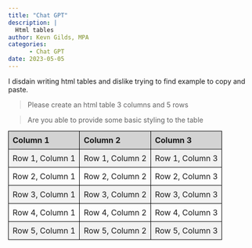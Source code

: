 ```yaml
---
title: "Chat GPT"
description: |
  Html tables
author: Kevn Gilds, MPA
categories: 
      - Chat GPT
date: 2023-05-05
---
```


I disdain writing html tables and dislike trying to find example to copy and paste. 




> Please create an html table 3 columns and 5 rows 

> Are you able to provide some basic styling to the table



<html>
  <head>
    <title>This Table/title>
  </head>
  <body>
    <table>
      <tr>
        <th>Column 1</th>
        <th>Column 2</th>
        <th>Column 3</th>
      </tr>
      <tr>
        <td>Row 1, Column 1</td>
        <td>Row 1, Column 2</td>
        <td>Row 1, Column 3</td>
      </tr>
      <tr>
        <td>Row 2, Column 1</td>
        <td>Row 2, Column 2</td>
        <td>Row 2, Column 3</td>
      </tr>
      <tr>
        <td>Row 3, Column 1</td>
        <td>Row 3, Column 2</td>
        <td>Row 3, Column 3</td>
      </tr>
      <tr>
        <td>Row 4, Column 1</td>
        <td>Row 4, Column 2</td>
        <td>Row 4, Column 3</td>
      </tr>
      <tr>
        <td>Row 5, Column 1</td>
        <td>Row 5, Column 2</td>
        <td>Row 5, Column 3</td>
      </tr>
    </table>
  </body>
</html>



<!DOCTYPE html>
<html>
  <head>
    <title>My Table</title>
    <style>
      table {
        border-collapse: collapse;
        width: 100%;
        max-width: 600px;
        margin: 0 auto;
      }
      
      th, td {
        border: 1px solid black;
        padding: 8px;
        text-align: left;
      }
      
      th {
        background-color: lightgray;
        font-weight: bold;
      }
      
      tr:nth-child(even) {
        background-color: #f2f2f2;
      }
    </style>
  </head>
  <body>
    <table>
      <tr>
        <th>Column 1</th>
        <th>Column 2</th>
        <th>Column 3</th>
      </tr>
      <tr>
        <td>Row 1, Column 1</td>
        <td>Row 1, Column 2</td>
        <td>Row 1, Column 3</td>
      </tr>
      <tr>
        <td>Row 2, Column 1</td>
        <td>Row 2, Column 2</td>
        <td>Row 2, Column 3</td>
      </tr>
      <tr>
        <td>Row 3, Column 1</td>
        <td>Row 3, Column 2</td>
        <td>Row 3, Column 3</td>
      </tr>
      <tr>
        <td>Row 4, Column 1</td>
        <td>Row 4, Column 2</td>
        <td>Row 4, Column 3</td>
      </tr>
      <tr>
        <td>Row 5, Column 1</td>
        <td>Row 5, Column 2</td>
        <td>Row 5, Column 3</td>
      </tr>
    </table>
  </body>
</html>


